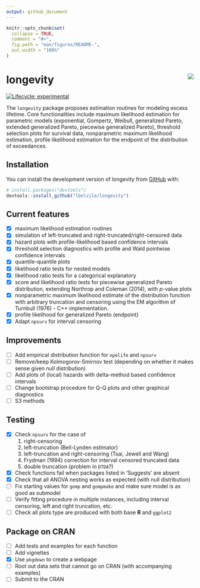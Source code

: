 ```yaml
---
output: github_document
---
```


<!-- README.md is generated from README.Rmd. Please edit that file -->

```r
knitr::opts_chunk$set(
  collapse = TRUE,
  comment = "#>",
  fig.path = "man/figures/README-",
  out.width = "100%"
)
```

# longevity <img src="man/figures/longevity_sticker.png" align="right"/>

<!-- badges: start -->
[![Lifecycle: experimental](https://img.shields.io/badge/lifecycle-experimental-orange.svg)](https://www.tidyverse.org/lifecycle/#experimental)
<!-- badges: end -->

The `longevity` package proposes estimation routines for modeling excess lifetime. Core functionalities include maximum likelihood estimation for parametric models (exponential, Gompertz, Weibull, generalized Pareto, extended generalized Pareto, piecewise generalized Pareto), threshold selection plots for survival data, nonparametric maximum likelihood estimation, profile likelihood estimation for the endpoint of the distribution of exceedances.


## Installation

<!-- You can install the released version of longevity from [CRAN](https://CRAN.R-project.org) with: -->

<!-- ``` r -->
<!-- install.packages("longevity") -->
<!-- ``` -->

You can install the development version of longevity from [GitHub](https://github.com/) with:

``` r
# install.packages("devtools")
devtools::install_github("lbelzile/longevity")
```

 <!-- `devtools::build_readme()` is handy for this. You could also use GitHub Actions to re-render `README.Rmd` every time you push. An example workflow can be found here: <https://github.com/r-lib/actions/tree/master/examples>. -->


## Current features

- [x] maximum likelihood estimation routines
- [x] simulation of left-truncated and right-truncated/right-censored data
- [x] hazard plots with profile-likelihood based confidence intervals
- [x] threshold selection diagnostics with profile and Wald pointwise confidence intervals
- [x] quantile-quantile plots
- [x] likelihood ratio tests for nested models
- [x] likelihood ratio tests for a categorical explanatory
- [x] score and likelihood ratio tests for piecewise generalized Pareto distribution, extending Northrop and Coleman (2014), with $p$-value plots
- [x] nonparametric maximum likelihood estimate of the distribution function with arbitrary truncation and censoring using the EM algorithm of Turnbull (1976) - C++ implementation.
- [x] profile likelihood for generalized Pareto (endpoint)
- [x] Adapt `npsurv` for interval censoring

## Improvements

- [ ] Add empirical distribution function for `npelife` and `npsurv`
- [ ] Remove/keep Kolmogorov-Smirnov test (depending on whether it makes sense given null distribution)
- [ ] Add plots of (local) hazards with delta-method based confidence intervals
- [ ] Change bootstrap procedure for Q-Q plots and other graphical diagnostics
- [ ] S3 methods

## Testing

- [x] Check `npsurv` for the case of 
	(1) right-censoring
	(2) left-truncation (Bell-Lynden estimator)
	(3) left-truncation and right-censoring (Tsai, Jewell and Wang)
	(4) Frydman (1994) correction for interval censored truncated data
	(5) double truncation (problem in `DTDA`?)
- [x] Check functions fail when packages listed in 'Suggests' are absent
- [x] Check that all ANOVA nesting works as expected (with null distribution)
- [ ] Fix starting values for `gomp` and `gompmake` and make sure model is as good as submodel
- [ ] Verify fitting procedure in multiple instances, including interval censoring, left and right truncation, etc.
- [ ] Check all plots type are produced with both base **R** and `ggplot2`

## Package on CRAN

- [ ] Add tests and examples for each function
- [ ] Add vignettes
- [x] Use `pkgdown` to create a webpage
- [ ] Root out data sets that cannot go on CRAN (with accompanying examples)
- [ ] Submit to the CRAN

